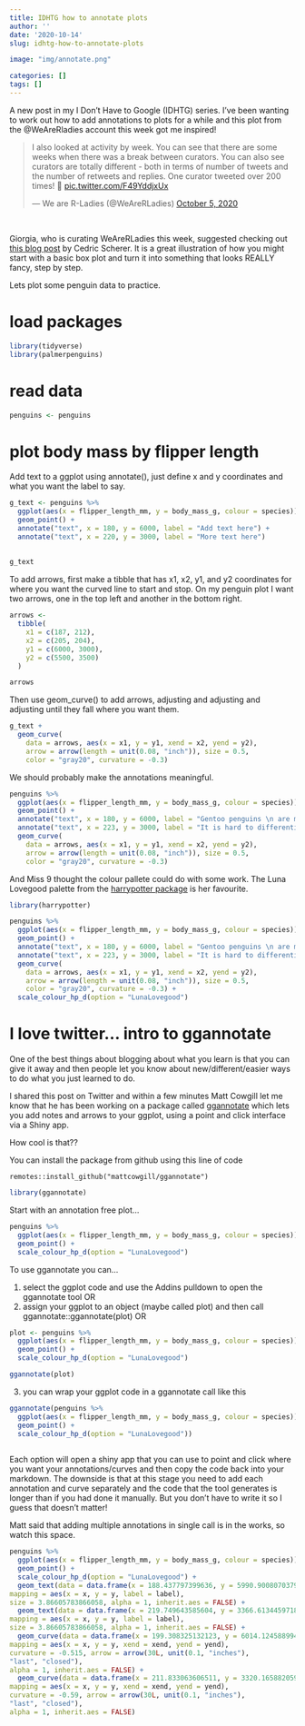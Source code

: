 ```yaml
---
title: IDHTG how to annotate plots
author: ''
date: '2020-10-14'
slug: idhtg-how-to-annotate-plots

image: "img/annotate.png"

categories: []
tags: []
---
```


A new post in my I Don't Have to Google (IDHTG) series. I've been wanting to work out how to add annotations to plots for a while and this plot from the @WeAreRladies account this week got me inspired!  

<blockquote class="twitter-tweet"><p lang="en" dir="ltr">I also looked at activity by week. You can see that there are some weeks when there was a break between curators. You can also see curators are totally different - both in terms of number of tweets and the number of retweets and replies. One curator tweeted over 200 times! 🤯 <a href="https://t.co/F49YddjxUx">pic.twitter.com/F49YddjxUx</a></p>&mdash; We are R-Ladies (@WeAreRLadies) <a href="https://twitter.com/WeAreRLadies/status/1313178171219619840?ref_src=twsrc%5Etfw">October 5, 2020</a></blockquote> <script async src="https://platform.twitter.com/widgets.js" charset="utf-8"></script>

<br>

Giorgia, who is curating WeAreRLadies this week, suggested checking out [this blog post](https://cedricscherer.netlify.app/2019/05/17/the-evolution-of-a-ggplot-ep.-1/) by Cedric Scherer. It is a great illustration of how you might start with a basic box plot and turn it into something that looks REALLY fancy, step by step. 

Lets plot some penguin data to practice.

# load packages

```r
library(tidyverse)
library(palmerpenguins)
```

# read data
```r
penguins <- penguins
```

# plot body mass by flipper length

Add text to a ggplot using annotate(), just define x and y coordinates and what you want the label to say. 

```r

g_text <- penguins %>%
  ggplot(aes(x = flipper_length_mm, y = body_mass_g, colour = species)) +
  geom_point() +
  annotate("text", x = 180, y = 6000, label = "Add text here") +
  annotate("text", x = 220, y = 3000, label = "More text here")
  
  
g_text

```
To add arrows, first make a tibble that has x1, x2, y1, and y2 coordinates for where you want the curved line to start and stop. On my penguin plot I want two arrows, one in the top left and another in the bottom right. 

```r
arrows <- 
  tibble(
    x1 = c(187, 212),
    x2 = c(205, 204),
    y1 = c(6000, 3000), 
    y2 = c(5500, 3500)
  )

arrows

```

Then use geom_curve() to add arrows, adjusting and adjusting and adjusting until they fall where you want them. 

```r
g_text +
  geom_curve(
    data = arrows, aes(x = x1, y = y1, xend = x2, yend = y2),
    arrow = arrow(length = unit(0.08, "inch")), size = 0.5,
    color = "gray20", curvature = -0.3)
```
We should probably make the annotations meaningful. 

```r
penguins %>%
  ggplot(aes(x = flipper_length_mm, y = body_mass_g, colour = species)) +
  geom_point() +
  annotate("text", x = 180, y = 6000, label = "Gentoo penguins \n are much larger") +
  annotate("text", x = 223, y = 3000, label = "It is hard to differentiate \n Chinstrap and Adelie") +
  geom_curve(
    data = arrows, aes(x = x1, y = y1, xend = x2, yend = y2),
    arrow = arrow(length = unit(0.08, "inch")), size = 0.5,
    color = "gray20", curvature = -0.3)
```


And Miss 9 thought the colour pallete could do with some work. The Luna Lovegood palette from the [harrypotter package](https://github.com/aljrico/harrypotter) is her favourite. 


```r
library(harrypotter)

penguins %>%
  ggplot(aes(x = flipper_length_mm, y = body_mass_g, colour = species)) +
  geom_point() +
  annotate("text", x = 180, y = 6000, label = "Gentoo penguins \n are much larger") +
  annotate("text", x = 223, y = 3000, label = "It is hard to differentiate \n Chinstrap and Adelie") +
  geom_curve(
    data = arrows, aes(x = x1, y = y1, xend = x2, yend = y2),
    arrow = arrow(length = unit(0.08, "inch")), size = 0.5,
    color = "gray20", curvature = -0.3) +
  scale_colour_hp_d(option = "LunaLovegood")
```

# I love twitter... intro to ggannotate

One of the best things about blogging about what you learn is that you can give it away and then people let you know about new/different/easier ways to do what you just learned to do. 

I shared this post on Twitter and within a few minutes Matt Cowgill let me know that he has been working on a package called [ggannotate](https://github.com/MattCowgill/ggannotate) which lets you add notes and arrows to your ggplot, using a point and click interface via a Shiny app. 

How cool is that??

You can install the package from github using this line of code

`remotes::install_github("mattcowgill/ggannotate")`

```r
library(ggannotate)
```

Start with an annotation free plot...

```r
penguins %>%
  ggplot(aes(x = flipper_length_mm, y = body_mass_g, colour = species)) +
  geom_point() +
  scale_colour_hp_d(option = "LunaLovegood")
```

To use ggannotate you can...

1. select the ggplot code and use the Addins pulldown to open the ggannotate tool OR
2. assign your ggplot to an object (maybe called plot) and then call ggannotate::ggannotate(plot) OR

```r
plot <- penguins %>%
  ggplot(aes(x = flipper_length_mm, y = body_mass_g, colour = species)) +
  geom_point() +
  scale_colour_hp_d(option = "LunaLovegood")

ggannotate(plot)
```

3. you can wrap your ggplot code in a ggannotate call like this

```r
ggannotate(penguins %>%
  ggplot(aes(x = flipper_length_mm, y = body_mass_g, colour = species)) +
  geom_point() +
  scale_colour_hp_d(option = "LunaLovegood"))
  
```

Each option will open a shiny app that you can use to point and click where you want your annotations/curves and then copy the code back into your markdown. The downside is that at this stage you need to add each annotation and curve separately and the code that the tool generates is longer than if you had done it manually. But you don't have to write it so I guess that doesn't matter!

Matt said that adding multiple annotations in single call is in the works, so watch this space. 

```r
penguins %>%
  ggplot(aes(x = flipper_length_mm, y = body_mass_g, colour = species)) +
  geom_point() +
  scale_colour_hp_d(option = "LunaLovegood") +
  geom_text(data = data.frame(x = 188.437797399636, y = 5990.9008070379, label = "Gentoo penguins are much larger"),
mapping = aes(x = x, y = y, label = label),
size = 3.86605783866058, alpha = 1, inherit.aes = FALSE) +
  geom_text(data = data.frame(x = 219.749643585604, y = 3366.61344597189, label = "It is hard to differentiate \n Chinstrap and Gentoo"),
mapping = aes(x = x, y = y, label = label),
size = 3.86605783866058, alpha = 1, inherit.aes = FALSE) +
  geom_curve(data = data.frame(x = 199.308325132123, y = 6014.12458899424, xend = 208.642800032846, yend = 5781.88676943088),
mapping = aes(x = x, y = y, xend = xend, yend = yend),
curvature = -0.515, arrow = arrow(30L, unit(0.1, "inches"),
"last", "closed"),
alpha = 1, inherit.aes = FALSE) +
  geom_curve(data = data.frame(x = 211.833063606511, y = 3320.16588205921, xend = 203.443851986874, yend = 3680.13450238243),
mapping = aes(x = x, y = y, xend = xend, yend = yend),
curvature = -0.59, arrow = arrow(30L, unit(0.1, "inches"),
"last", "closed"),
alpha = 1, inherit.aes = FALSE)
  
  
```

